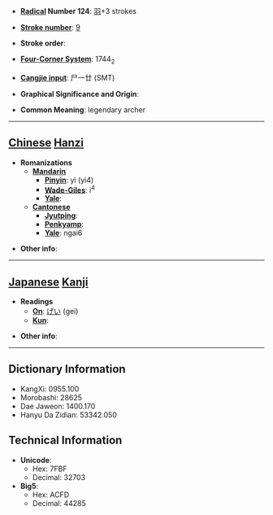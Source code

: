 * '''[[Wiktionary:Chinese radical index| Radical]] Number 124''': [[Wiktionary:Chinese radical index 羽|羽]]+3 strokes

* '''[[Wiktionary:Chinese total strokes index|Stroke number]]''': [[Wiktionary:Chinese total strokes index 9|9]]

* '''Stroke order''': 

* '''[[Wiktionary:Chinese four corner index|Four-Corner System]]''': 1744<sub>2</sub>

* '''[[Wiktionary:Chinese Cangjie index|Cangjie input]]''': 尸一廿 (SMT)

* '''Graphical Significance and Origin''': 

* '''Common Meaning''': legendary archer

----

== [[Chinese]] [[Hanzi]] ==

* '''Romanizations'''
** '''[[Mandarin]]'''
*** '''[[Pinyin]]''': yì (yi4)
*** '''[[Wade-Giles]]''': i<sup>4</sup>
*** '''[[Yale]]''': 
** '''[[Cantonese]]'''
*** '''[[Jyutping]]''':
*** '''[[Penkyamp]]''': 
*** '''[[Yale]]''': ngai6

* '''Other info''': 

----

== [[Japanese]] [[Kanji]] ==

* '''Readings'''
** '''[[On]]''': [[げい]] (gei)
** '''[[Kun]]''': 

* '''Other info''':  

----

== Dictionary Information ==

* KangXi: 0955.100
* Morobashi: 28625
* Dae Jaweon: 1400.170
* Hanyu Da Zidian: 53342.050

== Technical Information ==

* '''Unicode''':
** Hex: 7FBF
** Decimal: 32703
* '''Big5''':
** Hex: ACFD
** Decimal: 44285